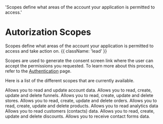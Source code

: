   'Scopes define what areas of the account your application is permitted to access.'

# Autorization Scopes

Scopes define what areas of the account your application is permitted to access and take action on. {{ className: 'lead' }}

Scopes are used to generate the consent screen link where the user can accept the permissions you requested. To learn more about this process, refer to the [Authentication](/authentication) page.

Here is a list of the different scopes that are currently available.

<Properties>
	<Property name="account">
    Allows you to read and update account data.
  </Property>
  <Property name="funnels">
    Allows you to read, create, update and delete funnels.
  </Property>
	<Property name="stores">
    Allows you to read, create, update and delete stores.
  </Property>
  <Property name="orders">
    Allows you to read, create, update and delete orders.
  </Property>
  <Property name="products">
    Allows you to read, create, update and delete products.
  </Property>
	<Property name="analytics">
    Allows you to read analytics data
  </Property>
	<Property name="customers">
    Allows you to read customers (contacts) data.
  </Property>
  <Property name="discounts">
    Allows you to read, create, update and delete discounts.
  </Property>
	<Property name="contact_form_data">
    Allows you to receive contact forms data.
  </Property>
</Properties>
